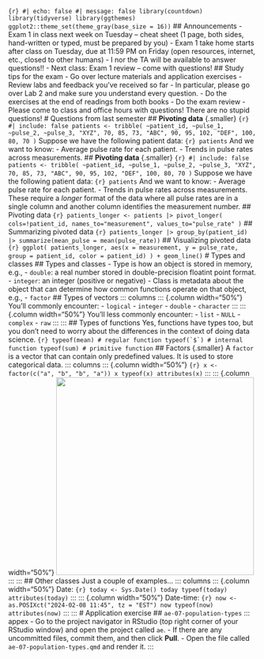 ```{r} #| echo: false #| message: false library(countdown) library(tidyverse) library(ggthemes) ggplot2::theme_set(theme_gray(base_size = 16)) ``` ## Announcements - Exam 1 in class next week on Tuesday – cheat sheet (1 page, both sides, hand-written or typed, must be prepared by you) - Exam 1 take home starts after class on Tuesday, due at 11:59 PM on Friday (open resources, internet, etc., closed to other humans) - I nor the TA will be available to answer questions!! - Next class: Exam 1 review – come with questions! ## Study tips for the exam - Go over lecture materials and application exercises - Review labs and feedback you've received so far - In particular, please go over Lab 2 and make sure you understand every question. - Do the exercises at the end of readings from both books - Do the exam review - Please come to class and office hours with questions! There are no stupid questions! # Questions from last semester ## **Pivoting data** {.smaller} ```{r} #| include: false patients <- tribble( ~patient_id, ~pulse_1, ~pulse_2, ~pulse_3, "XYZ", 70, 85, 73, "ABC", 90, 95, 102, "DEF", 100, 80, 70 ) ``` Suppose we have the following patient data: ```{r} patients ``` And we want to know: - Average pulse rate for each patient. - Trends in pulse rates across measurements. ## **Pivoting data** {.smaller} ```{r} #| include: false patients <- tribble( ~patient_id, ~pulse_1, ~pulse_2, ~pulse_3, "XYZ", 70, 85, 73, "ABC", 90, 95, 102, "DEF", 100, 80, 70 ) ``` Suppose we have the following patient data: ```{r} patients ``` And we want to know: - Average pulse rate for each patient. - Trends in pulse rates across measurements. These require a *longer* format of the data where all pulse rates are in a single column and another column identifies the measurement number. ## Pivoting data ```{r} patients_longer <- patients |> pivot_longer( cols=!patient_id, names_to="measurement", values_to="pulse_rate" ) ``` ## Summarizing pivoted data ```{r} patients_longer |> group_by(patient_id) |> summarize(mean_pulse = mean(pulse_rate)) ``` ## Visualizing pivoted data ```{r} ggplot( patients_longer, aes(x = measurement, y = pulse_rate, group = patient_id, color = patient_id) ) + geom_line() ``` # Types and classes ## Types and classes - Type is how an object is stored in memory, e.g., - `double`: a real number stored in double-precision floatint point format. - `integer`: an integer (positive or negative) - Class is metadata about the object that can determine how common functions operate on that object, e.g., - `factor` ## Types of vectors ::: columns ::: {.column width="50%"} You'll commonly encounter: - `logical` - `integer` - `double` - `character` ::: ::: {.column width="50%"} You'll less commonly encounter: - `list` - `NULL` - `complex` - `raw` ::: ::: ## Types of functions Yes, functions have types too, but you don't need to worry about the differences in the context of doing data science. ```{r} typeof(mean) # regular function typeof(`$`) # internal function typeof(sum) # primitive function ``` ## Factors {.smaller} A `factor` is a vector that can contain only predefined values. It is used to store categorical data. ::: columns ::: {.column width="50%"} ```{r} x <- factor(c("a", "b", "b", "a")) x typeof(x) attributes(x) ``` ::: ::: {.column width="50%"} ![](images/08/factor.png){fig-align="center" width="400"} ::: ::: ## Other classes Just a couple of examples... ::: columns ::: {.column width="50%"} Date: ```{r} today <- Sys.Date() today typeof(today) attributes(today) ``` ::: ::: {.column width="50%"} Date-time: ```{r} now <- as.POSIXct("2024-02-08 11:45", tz = "EST") now typeof(now) attributes(now) ``` ::: ::: # Application exercise ## `ae-07-population-types` ::: appex - Go to the project navigator in RStudio (top right corner of your RStudio window) and open the project called `ae`. - If there are any uncommitted files, commit them, and then click **Pull**. - Open the file called `ae-07-population-types.qmd` and render it. :::